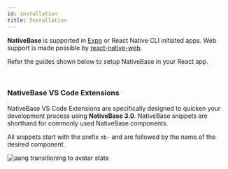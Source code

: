 ```yaml
---
id: installation
title: Installation
---
```



**NativeBase** is supported in [Expo](https://docs.expo.io/get-started/installation/) or React Native CLI initiated apps. Web support is made possible by [react-native-web](https://necolas.github.io/react-native-web/).

Refer the guides shown below to setup NativeBase in your React app.

<Box>
  <Box mt="4" mb="8">
    <InstallationTiles />
  </Box>
</Box>

<br />

### NativeBase VS Code Extensions

NativeBase VS Code Extensions are specifically designed to quicken your development process using **NativeBase 3.0**.
NativeBase snippets are shorthand for commonly used NativeBase components.

All snippets start with the prefix `nb-` and are followed by the name of the desired component.

<AspectRatio w="100%">
  <Image
    source={{ uri: "/img/NativeBaseSnippet.gif" }}
    alt="aang transitioning to avatar state"
    resizeMode="contain"
  />
</AspectRatio>
